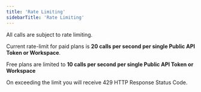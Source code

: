 ```yaml
---
title: 'Rate Limiting'
sidebarTitle: 'Rate Limiting'
---
```


All calls are subject to rate limiting.

Current rate-limit for paid plans is **20 calls per second per single Public API Token or Workspace**.

Free plans are limited to **10 calls per second per single Public API Token or Workspace**

On exceeding the limit you will receive 429 HTTP Response Status Code.
